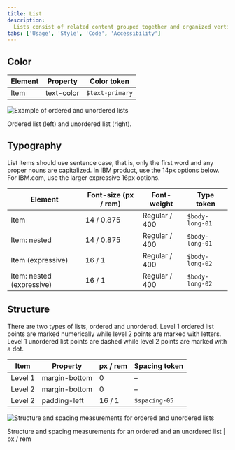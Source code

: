 ```yaml
---
title: List
description:
  Lists consist of related content grouped together and organized vertically.
tabs: ['Usage', 'Style', 'Code', 'Accessibility']
---
```


## Color

| Element | Property   | Color token     |
| ------- | ---------- | --------------- |
| Item    | text-color | `$text-primary` |

<Row>
<Column colLg={8}>

![Example of ordered and unordered lists](images/list-style-1.png)

</Column>
</Row>

<Caption>Ordered list (left) and unordered list (right).</Caption>

## Typography

List items should use sentence case, that is, only the first word and any proper
nouns are capitalized. In IBM product, use the 14px options below. For IBM.com,
use the larger expressive 16px options.

| Element                   | Font-size (px / rem) | Font-weight   | Type token      |
| ------------------------- | -------------------- | ------------- | --------------- |
| Item                      | 14 / 0.875           | Regular / 400 | `$body-long-01` |
| Item: nested              | 14 / 0.875           | Regular / 400 | `$body-long-01` |
| Item (expressive)         | 16 / 1               | Regular / 400 | `$body-long-02` |
| Item: nested (expressive) | 16 / 1               | Regular / 400 | `$body-long-02` |

## Structure

There are two types of lists, ordered and unordered. Level 1 ordered list points
are marked numerically while level 2 points are marked with letters. Level 1
unordered list points are dashed while level 2 points are marked with a dot.

| Item    | Property      | px / rem | Spacing token |
| ------- | ------------- | -------- | ------------- |
| Level 1 | margin-bottom | 0        | –             |
| Level 2 | margin-bottom | 0        | –             |
| Level 2 | padding-left  | 16 / 1   | `$spacing-05` |

<div className="image--fixed">

![Structure and spacing measurements for ordered and unordered lists](images/list-style-2.png)

</div>

<Caption>
  Structure and spacing measurements for an ordered and an unordered list | px /
  rem
</Caption>
